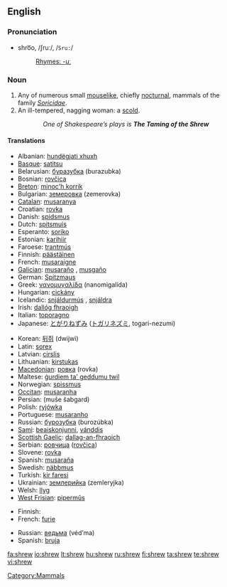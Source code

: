 ==English==

===Pronunciation===
* shro͞o, /ʃruː/, /<tt>Sru:</tt>/
*: [[Rhymes:English:-uː|Rhymes: -uː]]

===Noun===
{{en-noun}}

# Any of numerous small [[mouselike]], chiefly [[nocturnal]], mammals of the family ''[[Soricidae]]''.
# An ill-tempered, nagging woman: a [[scold]].
:: ''One of Shakespeare’s plays is '''The Taming of the Shrew'''''

====Translations====
{{trans-top|animal}}
* Albanian: [[hundëgjati xhuxh]] {{g|Albanian}}
* [[Basque]]: [[satitsu]]
* Belarusian: [[буразубка]] (burazubka) {{f}}
* Bosnian: [[rovčica]] {{f}}
* [[Breton]]: [[minoc'h korrik]]
* Bulgarian: [[земеровка]] (zemerovka) {{f}}
* [[Catalan]]: [[musaranya]] {{f}}
* Croatian: [[rovka]] {{f}}
* Danish: [[spidsmus]] {{c}}
* Dutch: [[spitsmuis]] {{f}}
* Esperanto: [[soriko]]
* Estonian: [[karihiir]]
* Faroese: [[trantmús]] {{f}}
* Finnish: [[päästäinen]]
* French: [[musaraigne]] {{f}}
* [[Galician]]: [[musaraño]] {{m}}, [[musgaño]] {{m}}
* German: [[Spitzmaus]] {{f}}
* Greek: [[νανομυγαλίδα]] (nanomigalída) {{f}}
* Hungarian: [[cickány]]
* Icelandic: [[snjáldurmús]] {{f}}, [[snjáldra]] {{f}}
* Irish: [[dallóg fhraoigh]] {{f}}
* Italian: [[toporagno]] {{m}}
* Japanese: [[とがりねずみ]] ([[トガリネズミ]], togari-nezumi)
{{trans-mid}}
* Korean: [[뒤쥐]] (dwijwi)
* Latin: [[sorex]] {{m}}
* Latvian: [[cirslis]] {{g|Latvian}}
* Lithuanian: [[kirstukas]] {{g|Lithuanian}}
* [[Macedonian]]: [[ровка]] (rovka) {{f}}
* Maltese: [[ġurdiem ta' geddumu twil]] {{m}}
* Norwegian: [[spissmus]] {{c}}
* [[Occitan]]: [[musaranha]] {{f}}
* Persian: {{fa-Arab|[[موش شبگرد]]}} (muše šabgard)
* Polish: [[ryjówka]] {{f}}
* Portuguese: [[musaranho]] {{m}}
* Russian: [[бурозубка]] (burozúbka) {{f}}
* [[Sami]]: [[beaiskonjunni]], [[vánddis]]
* [[Scottish Gaelic]]: [[dallag-an-fhraoich]] {{f}}
* Serbian: [[ровчица]] ([[rovčica]]) {{f}}
* Slovene: [[rovka]] {{f}}
* Spanish: [[musaraña]] {{f}}
* Swedish: [[näbbmus]] {{c}}
* Turkish: [[kir faresi]]
* Ukrainian: [[землерийка]] (zemleryjka) {{f}}
* Welsh: [[llyg]] {{f}}
* [[West Frisian]]: [[pipermûs]] {{f}}
{{trans-bottom}}

{{trans-top|woman}}
* Finnish: {{t|fi|äkäpussi}}
* French: [[furie]] {{f}}
{{trans-mid}}
* Russian: [[ведьма]] (véd’ma) {{f}}
* Spanish: [[bruja]] {{f}}
{{trans-bottom}}

[[Category:Mammals]]

[[fa:shrew]]
[[io:shrew]]
[[lt:shrew]]
[[hu:shrew]]
[[ru:shrew]]
[[fi:shrew]]
[[ta:shrew]]
[[te:shrew]]
[[vi:shrew]]